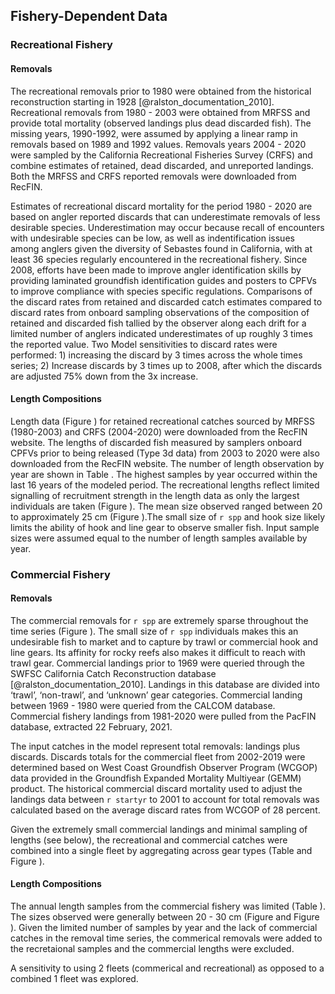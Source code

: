 ## Fishery-Dependent Data

### Recreational Fishery

#### Removals
The recreational removals prior to 1980 were obtained from the historical reconstruction starting in 1928 [@ralston_documentation_2010]. Recreational removals from 1980 - 2003 were obtained from MRFSS and provide total mortality (observed landings plus dead discarded fish).  The missing years, 1990-1992, were assumed by applying a linear ramp in removals based on 1989 and 1992 values. Removals years 2004 - 2020 were sampled by the California Recreational Fisheries Survey (CRFS) and combine estimates of retained, dead discarded, and unreported landings. Both the MRFSS and CRFS reported removals were downloaded from RecFIN. 

Estimates of recreational discard mortality for the period 1980 - 2020 are based on angler reported discards that can underestimate removals of less desirable species. Underestimation may occur because recall of encounters with undesirable species can be low, as well as indentification issues among anglers given the diversity of Sebastes found in California, with at least 36 species regularly encountered in the recreational fishery.  Since 2008, efforts have been made to improve angler identification skills by providing laminated groundfish identification guides and posters to CPFVs to improve compliance with species specific regulations.  Comparisons of the discard rates from retained and discarded catch estimates compared to discard rates from onboard sampling observations of the composition of retained and discarded fish tallied by the observer along each drift for a limited number of anglers indicated underestimates of up roughly 3 times the reported value. Two Model sensitivities to discard rates were performed: 1) increasing the discard by 3 times across the whole times series; 2) Increase discards by 3 times up to 2008, after which the discards are adjusted 75% down from the 3x increase. 

#### Length Compositions
Length data (Figure \ref{fig:rec-len-data}) for retained recreational catches sourced by MRFSS (1980-2003) and CRFS (2004-2020) were downloaded from the RecFIN website. The lengths of discarded fish measured by samplers onboard CPFVs prior to being released (Type 3d data) from 2003 to 2020 were also downloaded from the RecFIN website.  The number of length observation by year are shown in Table \ref{tab:rec-len}. The highest samples by year occurred within the last 16 years of the modeled period. The recreational lengths reflect limited signalling of recruitment strength in the length data as only the largest individuals are taken (Figure \ref{fig:rec-len-data}).  The mean size observed ranged between 20 to approximately 25 cm (Figure \ref{fig:rec-mean-len-data}).The small size of `r spp` and hook size likely limits the ability of hook and line gear to observe smaller fish. Input sample sizes were assumed equal to the number of length samples available by year. 


### Commercial Fishery

#### Removals
The commercial removals for `r spp` are extremely sparse throughout the time series (Figure \ref{fig:twofleetcatch}). The small size of `r spp` individuals makes this an undesirable fish to market and to capture by trawl or commercial hook and line gears. Its affinity for rocky reefs also makes it difficult to reach with trawl gear. Commercial landings prior to 1969 were queried through the SWFSC California Catch Reconstruction database [@ralston_documentation_2010]. Landings in this database are divided into 'trawl', 'non-trawl', and 'unknown' gear categories. Commercial landing between 1969 - 1980 were queried from the CALCOM database. Commercial fishery landings from 1981-2020 were pulled from the PacFIN database, extracted 22 February, 2021. 

The input catches in the model represent total removals: landings plus discards.  Discards totals for the commercial fleet from 2002-2019 were determined based on West Coast Groundfish Observer Program (WCGOP) data provided in the Groundfish Expanded Mortality Multiyear (GEMM) product. The historical commercial discard mortality used to adjust the landings data between `r startyr` to 2001 to account for total removals was calculated based on the average discard rates from WCGOP of 28 percent. 

Given the extremely small commercial landings and minimal sampling of lengths (see below), the recreational and commercial catches were combined into a single fleet by aggregating across gear types (Table \ref{tab:allcatches} and Figure \ref{fig:catch}).

#### Length Compositions
The annual length samples from the commercial fishery was limited (Table \ref{tab:com-len}).  The sizes observed were generally between 20 - 30 cm (Figure \ref{fig:comm-mean-len-data} and Figure \ref{fig:bubble-comm-len-data}). Given the limited number of samples by year and the lack of commercial catches in the removal time series, the commerical removals were added to the recretaional samples and the commercial lengths were excluded. 

A sensitivity to using 2 fleets (commerical and recreational) as opposed to a combined 1 fleet was explored. 

